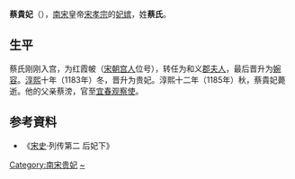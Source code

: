 {{東亞女性歷史人物
|名稱 =蔡貴妃
|身份 =南宋妃嫔
|國家 =
|屆數 =
|最高職務 =
|前任 = 
|繼任 = 
|畫像=
|說明=
|姓=蔡
|名=
|姓名=
|字=
|官職 =
|封爵 =
|职业 =
|位號=貴妃
|位階
|御稱號 =<!--日本皇族之稱號-->
|宮號1 =<!--日本皇族之宮號-->
|宮號2 =<!--朝鮮王族之宮號-->
|封地 =
|神號 =
|尊號 =
|族裔 = 
|旗籍 =<!--清朝旗人專用-->
|氏族 =
|府邸 =
|世系 = 
|初名 =
|乳名 =<!--日本、朝鮮、琉球以外人物用-->
|幼名 =<!--日本人用-->
|兒名 =<!--朝鮮人用-->
|童名 =<!--琉球人用-->
|小字=
|號=
|法號=
|院號=
|其他名號=
|出生年=
|出生地=
|婚年=
|逝世年=1185年
|逝世地=
|諡號=
|墳墓=
|父親=
|嫡母=
|母親=
|夫=[[宋孝宗|宋孝宗]]
|婚姻名份=
|夫之父=[[趙子偁|趙子偁]]
|夫之母=[[秀安僖王夫人|张氏]]
|夫之嫡母=
|兄弟=
|姊妹=
|嫡兄弟=
|嫡姊妹=
|庶兄弟=
|庶姊妹=
|同胞兄弟=
|同胞姊妹=
|異母兄弟=
|異母姊妹=
|異父兄弟=
|異父姊妹=
|繼兄弟=
|繼姊妹=
|子=
|女=
|養子=
|養女=
|繼女=
|其他親屬 =
|經歷 = 
|著作 =
|注釋=
}}
'''蔡貴妃'''（{{bd|？||1185年||}}），[[南宋|南宋]]皇帝[[宋孝宗|宋孝宗]]的[[妃嫔|妃嫔]]，姓'''蔡氏'''。
== 生平 ==
蔡氏刚刚入宫，为红霞帔（[[宋朝|宋朝]][[宫人|宫人]]位号），转任为和义[[郡夫人|郡夫人]]，最后晋升为[[婉容|婉容]]。[[淳熙|淳熙]]十年（1183年）冬，晋升为贵妃。淳熙十二年（1185年）秋，蔡貴妃薨逝。他的父亲蔡滂，官至[[宜春|宜春]][[观察使|观察使]]。
== 参考資料 ==
*《[[宋史|宋史]]·列传第二 后妃下》

[[Category:南宋贵妃|Category:南宋贵妃]]
[[Category:蔡姓|~]]